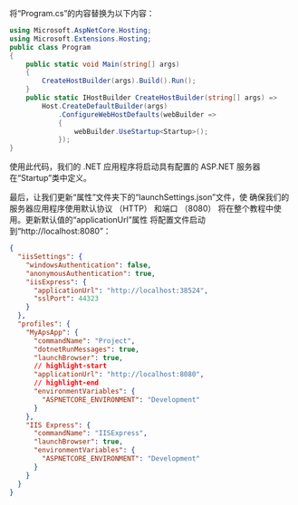 将“Program.cs”的内容替换为以下内容：

```csharp title="Program.cs"
using Microsoft.AspNetCore.Hosting;
using Microsoft.Extensions.Hosting;
public class Program
{
    public static void Main(string[] args)
    {
        CreateHostBuilder(args).Build().Run();
    }
    public static IHostBuilder CreateHostBuilder(string[] args) =>
        Host.CreateDefaultBuilder(args)
            .ConfigureWebHostDefaults(webBuilder =>
            {
                webBuilder.UseStartup<Startup>();
            });
}
```

使用此代码，我们的 .NET 应用程序将启动具有配置的 ASP.NET 服务器
在“Startup”类中定义。

最后，让我们更新“属性”文件夹下的“launchSettings.json”文件，使
确保我们的服务器应用程序使用默认协议 （HTTP） 和端口 （8080）
将在整个教程中使用。更新默认值的“applicationUrl”属性
将配置文件启动到“http://localhost:8080”：

```json
{
  "iisSettings": {
    "windowsAuthentication": false,
    "anonymousAuthentication": true,
    "iisExpress": {
      "applicationUrl": "http://localhost:38524",
      "sslPort": 44323
    }
  },
  "profiles": {
    "MyApsApp": {
      "commandName": "Project",
      "dotnetRunMessages": true,
      "launchBrowser": true,
      // highlight-start
      "applicationUrl": "http://localhost:8080",
      // highlight-end
      "environmentVariables": {
        "ASPNETCORE_ENVIRONMENT": "Development"
      }
    },
    "IIS Express": {
      "commandName": "IISExpress",
      "launchBrowser": true,
      "environmentVariables": {
        "ASPNETCORE_ENVIRONMENT": "Development"
      }
    }
  }
}
```
